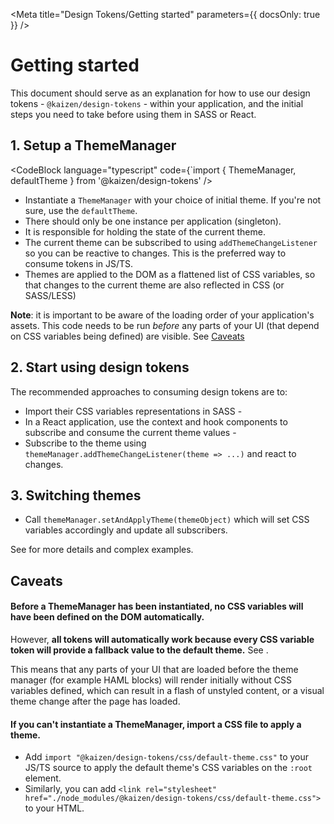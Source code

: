 
<Meta title="Design Tokens/Getting started" parameters={{ docsOnly: true }} />

# Getting started

This document should serve as an explanation for how to use our design tokens - `@kaizen/design-tokens` - within your application, and the initial steps you need to take before using them in SASS or React.

## 1. Setup a ThemeManager

<CodeBlock
  language="typescript"
  code={`import { ThemeManager, defaultTheme } from '@kaizen/design-tokens'
/>

- Instantiate a `ThemeManager` with your choice of initial theme. If you're not sure, use the `defaultTheme`.
- There should only be one instance per application (singleton).
- It is responsible for holding the state of the current theme.
- The current theme can be subscribed to using `addThemeChangeListener` so you can be reactive to changes. This is the preferred way to consume tokens in JS/TS.
- Themes are applied to the DOM as a flattened list of CSS variables, so that changes to the current theme are also reflected in CSS (or SASS/LESS)

**Note**: it is important to be aware of the loading order of your application's assets. This code needs to be run _before_ any parts of your UI (that depend on CSS variables being defined) are visible. See [Caveats](#caveats)

## 2. Start using design tokens

The recommended approaches to consuming design tokens are to:

- Import their CSS variables representations in SASS - <LinkToStory storyModule={howToUseInSass} />
- In a React application, use the context and hook components to subscribe and consume the current theme values - <LinkToStory storyModule={howToUseInReact} />
- Subscribe to the theme using `themeManager.addThemeChangeListener(theme => ...)` and react to changes.

## 3. Switching themes

- Call `themeManager.setAndApplyTheme(themeObject)` which will set CSS variables accordingly and update all subscribers.

See <LinkToStory storyModule={howToSwitchThemes} /> for more details and complex examples.

## Caveats

#### Before a ThemeManager has been instantiated, no CSS variables will have been defined on the DOM automatically.

However, **all tokens will automatically work because every CSS variable token will provide a fallback value to the default theme.** See <LinkToStory storyModule={api} />.

This means that any parts of your UI that are loaded before the theme manager (for example HAML blocks) will render initially without CSS variables defined, which can result in a flash of unstyled content, or a visual theme change after the page has loaded.

#### If you can't instantiate a ThemeManager, import a CSS file to apply a theme.

- Add `import "@kaizen/design-tokens/css/default-theme.css"` to your JS/TS source to apply the default theme's CSS variables on the `:root` element.
- Similarly, you can add `<link rel="stylesheet" href="./node_modules/@kaizen/design-tokens/css/default-theme.css">` to your HTML.
